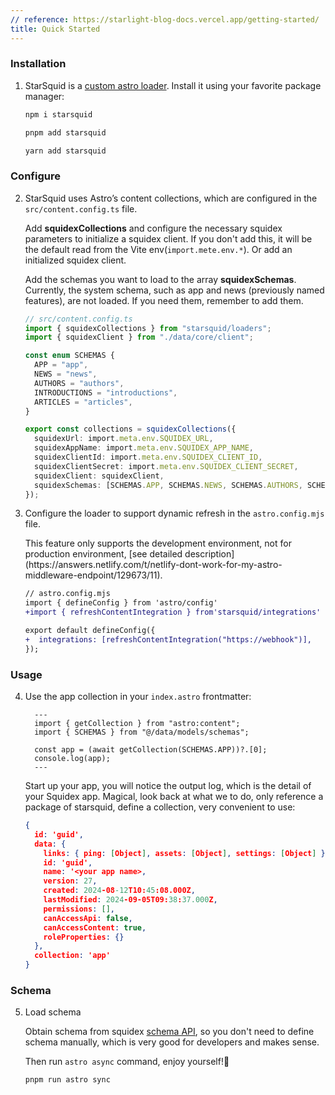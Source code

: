 ```yaml
---
// reference: https://starlight-blog-docs.vercel.app/getting-started/
title: Quick Started
---
```



### Installation

<Steps>

1. StarSquid is a [custom astro loader](https://docs.astro.build/en/guides/content-collections/#building-a-custom-loader). Install it using your favorite package manager:

   <Tabs syncKey="pkg">

   <TabItem label="npm">

   ```sh
   npm i starsquid
   ```

   </TabItem>

   <TabItem label="pnpm">

   ```sh
   pnpm add starsquid
   ```

   </TabItem>

   <TabItem label="Yarn">

   ```sh
   yarn add starsquid
   ```

   </TabItem>

   </Tabs>

</Steps>

### Configure

<Steps>

2. StarSquid uses Astro’s content collections, which are configured in the `src/content.config.ts` file.

   Add **squidexCollections** and configure the necessary squidex parameters to initialize a squidex client. If you don't add this, it will be the default read from the Vite env(`import.mete.env.*`). Or add an initialized squidex client.
   
   Add the schemas you want to load to the array **squidexSchemas**. Currently, the system schema, such as app and news (previously named features), are not loaded. If you need them, remember to add them.

   ```ts
   // src/content.config.ts
   import { squidexCollections } from "starsquid/loaders";
   import { squidexClient } from "./data/core/client";

   const enum SCHEMAS {
     APP = "app",
     NEWS = "news",
     AUTHORS = "authors",
     INTRODUCTIONS = "introductions",
     ARTICLES = "articles",
   }

   export const collections = squidexCollections({
     squidexUrl: import.meta.env.SQUIDEX_URL,
     squidexAppName: import.meta.env.SQUIDEX_APP_NAME,
     squidexClientId: import.meta.env.SQUIDEX_CLIENT_ID,
     squidexClientSecret: import.meta.env.SQUIDEX_CLIENT_SECRET,
     squidexClient: squidexClient,
     squidexSchemas: [SCHEMAS.APP, SCHEMAS.NEWS, SCHEMAS.AUTHORS, SCHEMAS.INTRODUCTIONS]
   });
   ```

3. Configure the loader to support dynamic refresh in the `astro.config.mjs` file.

   <Aside slot="preview">
     This feature only supports the development environment, not for production
     environment, [see detailed
     description](https://answers.netlify.com/t/netlify-dont-work-for-my-astro-middleware-endpoint/129673/11).
   </Aside>

   ```diff lang="js"
   // astro.config.mjs
   import { defineConfig } from 'astro/config'
   +import { refreshContentIntegration } from'starsquid/integrations'

   export default defineConfig({
   +  integrations: [refreshContentIntegration("https://webhook")],
   });
   ```

</Steps>

### Usage

<Steps>

4. Use the app collection in your `index.astro` frontmatter:

   ```astro title="src/pages/index.astro"
     ---
     import { getCollection } from "astro:content";
     import { SCHEMAS } from "@/data/models/schemas";

     const app = (await getCollection(SCHEMAS.APP))?.[0];
     console.log(app);
     ---
   ```

   Start up your app, you will notice the output log, which is the detail of your Squidex app. Magical, look back at what we to do, only reference a package of starsquid, define a collection, very convenient to use:

   ```json
   {
     id: 'guid',
     data: {
       links: { ping: [Object], assets: [Object], settings: [Object] },
       id: 'guid',
       name: '<your app name>,
       version: 27,
       created: 2024-08-12T10:45:08.000Z,
       lastModified: 2024-09-05T09:38:37.000Z,
       permissions: [],
       canAccessApi: false,
       canAccessContent: true,
       roleProperties: {}
     },
     collection: 'app'
   }
   ```

</Steps>

### Schema

<Steps>

5. Load schema

   Obtain schema from squidex [schema API](https://cloud.squidex.io/api/docs#tag/Schemas/operation/Schemas_GetSchema), so you don't need to define schema manually, which is very good for developers and makes sense.

   Then run `astro async` command, enjoy yourself!🙌

   ```sh
   pnpm run astro sync
   ```

</Steps>
